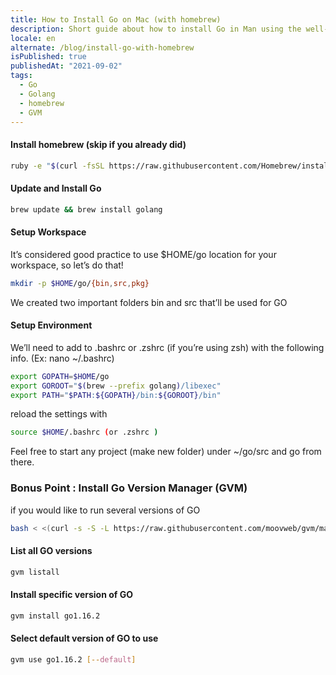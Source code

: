 ```yaml
---
title: How to Install Go on Mac (with homebrew)
description: Short guide about how to install Go in Man using the well-know handler of packages homebrew
locale: en
alternate: /blog/install-go-with-homebrew
isPublished: true
publishedAt: "2021-09-02"
tags:
  - Go
  - Golang
  - homebrew
  - GVM
---
```


#### Install homebrew (skip if you already did)
```bash
ruby -e "$(curl -fsSL https://raw.githubusercontent.com/Homebrew/install/master/install)"
```

#### Update and Install Go

```bash
brew update && brew install golang
```
#### Setup Workspace
It’s considered good practice to use $HOME/go location for your workspace, so let’s do that!
```bash
mkdir -p $HOME/go/{bin,src,pkg}
```
We created two important folders bin and src that’ll be used for GO

#### Setup Environment
We’ll need to add to .bashrc or .zshrc (if you’re using zsh) with the following info. (Ex: nano ~/.bashrc)
```bash
export GOPATH=$HOME/go
export GOROOT="$(brew --prefix golang)/libexec"
export PATH="$PATH:${GOPATH}/bin:${GOROOT}/bin"
```
reload the settings with 
```bash
source $HOME/.bashrc (or .zshrc )
```
Feel free to start any project (make new folder) under ~/go/src and go from there.

### Bonus Point : Install Go Version Manager (GVM)
if you would like to run several versions of GO
```bash
bash < <(curl -s -S -L https://raw.githubusercontent.com/moovweb/gvm/master/binscripts/gvm-installer)
```
#### List all GO versions
```bash
gvm listall
```
#### Install specific version of GO
```bash
gvm install go1.16.2
```
#### Select default version of GO to use
```bash
gvm use go1.16.2 [--default]
```